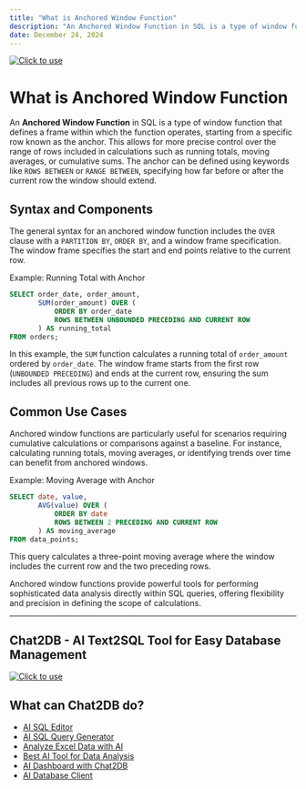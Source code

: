 ```yaml
---
title: "What is Anchored Window Function"
description: "An Anchored Window Function in SQL is a type of window function that defines a frame within which the function operates, starting from a specific row known as the anchor."
date: December 24, 2024
---
```

[![Click to use](/image/blog/bg/chat2db1.png)](https://app.chat2db.ai/)
# What is Anchored Window Function

An **Anchored Window Function** in SQL is a type of window function that defines a frame within which the function operates, starting from a specific row known as the anchor. This allows for more precise control over the range of rows included in calculations such as running totals, moving averages, or cumulative sums. The anchor can be defined using keywords like `ROWS BETWEEN` or `RANGE BETWEEN`, specifying how far before or after the current row the window should extend.

## Syntax and Components

The general syntax for an anchored window function includes the `OVER` clause with a `PARTITION BY`, `ORDER BY`, and a window frame specification. The window frame specifies the start and end points relative to the current row.

Example: Running Total with Anchor

```SQL
SELECT order_date, order_amount,
       SUM(order_amount) OVER (
           ORDER BY order_date
           ROWS BETWEEN UNBOUNDED PRECEDING AND CURRENT ROW
       ) AS running_total
FROM orders;
```

In this example, the `SUM` function calculates a running total of `order_amount` ordered by `order_date`. The window frame starts from the first row (`UNBOUNDED PRECEDING`) and ends at the current row, ensuring the sum includes all previous rows up to the current one.

## Common Use Cases

Anchored window functions are particularly useful for scenarios requiring cumulative calculations or comparisons against a baseline. For instance, calculating running totals, moving averages, or identifying trends over time can benefit from anchored windows.

Example: Moving Average with Anchor

```SQL
SELECT date, value,
       AVG(value) OVER (
           ORDER BY date
           ROWS BETWEEN 2 PRECEDING AND CURRENT ROW
       ) AS moving_average
FROM data_points;
```

This query calculates a three-point moving average where the window includes the current row and the two preceding rows.

Anchored window functions provide powerful tools for performing sophisticated data analysis directly within SQL queries, offering flexibility and precision in defining the scope of calculations.

---

## Chat2DB - AI Text2SQL Tool for Easy Database Management

[![Click to use](/image/blog/chat2db.png)](https://app.chat2db.ai/)

## What can Chat2DB do?

- [AI SQL Editor](https://chat2db.ai/feature/AI%20SQL%20Editor)
- [AI SQL Query Generator](https://chat2db.ai/feature/AI%20SQL%20Query%20Generator)
- [Analyze Excel Data with AI](https://chat2db.ai/feature/Analyze%20Excel%20Data%20with%20AI)
- [Best AI Tool for Data Analysis](https://chat2db.ai/feature/Best%20AI%20Tool%20for%20Data%20Analysis)
- [AI Dashboard with Chat2DB](https://chat2db.ai/feature/AI%20Dashboard%20with%20Chat2DB)
- [AI Database Client](https://chat2db.ai/feature/AI%20Database%20Client)

